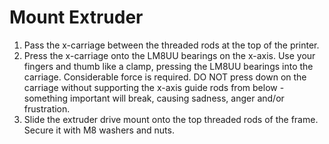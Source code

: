 {{MOST}}

=Mount Extruder=
{{MOST RepRap Ed}}
# Pass the x-carriage between the threaded rods at the top of the printer.
# Press the x-carriage onto the LM8UU bearings on the x-axis. Use your fingers and thumb like a clamp, pressing the LM8UU bearings into the carriage. Considerable force is required. DO NOT press down on the carriage without supporting the x-axis guide rods from below - something important will break, causing sadness, anger and/or frustration.
# Slide the extruder drive mount onto the top threaded rods of the frame.  Secure it with M8 washers and nuts.